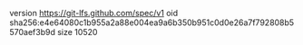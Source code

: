 version https://git-lfs.github.com/spec/v1
oid sha256:e4e64080c1b955a2a88e004ea9a6b350b951c0d0e26a7f792808b5570aef3b9d
size 10520
